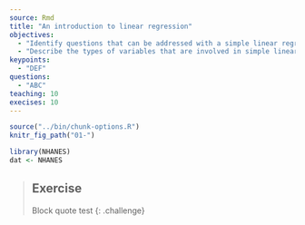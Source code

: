 ---
source: Rmd
title: "An introduction to linear regression"
objectives:
  - "Identify questions that can be addressed with a simple linear regression model."
  - "Describe the types of variables that are involved in simple linear regression."
keypoints:
  - "DEF"
questions:
  - "ABC"
teaching: 10
execises: 10
---

```{r, include=FALSE}
source("../bin/chunk-options.R")
knitr_fig_path("01-")
```

```{r load data}
library(NHANES)
dat <- NHANES
```

> ## Exercise  
> Block quote test
{: .challenge}
